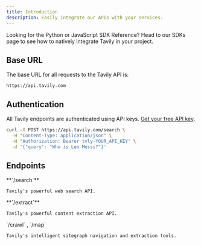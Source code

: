 ```yaml
---
title: Introduction
description: Easily integrate our APIs with your services.
---
```


<Callout kind="tip">
  Looking for the Python or JavaScript SDK Reference? Head to our SDKs page to see how to natively integrate Tavily in your project.
</Callout>

## Base URL

The base URL for all requests to the Tavily API is:

```plaintext
https://api.tavily.com
```

## Authentication

All Tavily endpoints are authenticated using API keys.
[Get your free API key](https://app.tavily.com).

```bash
curl -X POST https://api.tavily.com/search \
  -H "Content-Type: application/json" \
  -H "Authorization: Bearer tvly-YOUR_API_KEY" \
  -d '{"query": "Who is Leo Messi?"}'
```

## Endpoints

<Columns cols={3}>
  <Card icon="search" horizontal href="/api-reference/endpoint/search">
    **`/search`**

    Tavily's powerful web search API.
  </Card>

  <Card icon="file-text" horizontal href="/api-reference/endpoint/extract">
    **`/extract`**

    Tavily's powerful content extraction API.
  </Card>

  <Card icon="network" horizontal href="/api-reference/endpoint/crawl">
    `/crawl` , `/map`

    Tavily's intelligent sitegraph navigation and extraction tools.
  </Card>
</Columns>

